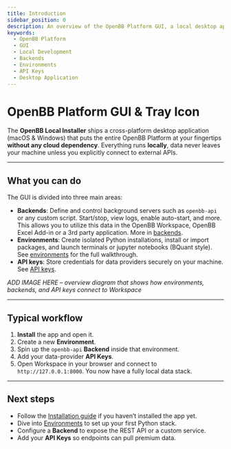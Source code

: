 ```yaml
---
title: Introduction
sidebar_position: 0
description: An overview of the OpenBB Platform GUI, a local desktop application for managing backends, environments, and API keys without cloud dependencies.
keywords:
  - OpenBB Platform
  - GUI
  - Local Development
  - Backends
  - Environments
  - API Keys
  - Desktop Application
---
```



<HeadTitle title="Introduction | OpenBB Platform Docs" />

# OpenBB Platform GUI & Tray Icon

The **OpenBB Local Installer** ships a cross-platform desktop application (macOS & Windows) that puts the entire OpenBB Platform at your fingertips **without any cloud dependency**. Everything runs **locally**, data never leaves your machine unless you explicitly connect to external APIs.

---

## What you can do

The GUI is divided into three main areas:

* **Backends**: Define and control background servers such as `openbb-api` or any custom script. Start/stop, view logs, enable auto-start, and more. This allows you to utilize this data in the OpenBB Workspace, OpenBB Excel Add-in or a 3rd party application. More in [backends](backends.mdx).
* **Environments**: Create isolated Python installations, install or import packages, and launch terminals or jupyter notebooks (BQuant style). See [environments](environments.mdx) for the full walkthrough.
* **API keys**: Store credentials for data providers securely on your machine. See [API keys](api-keys.mdx).

*ADD IMAGE HERE – overview diagram that shows how environments, backends, and API keys connect to Workspace*

---

## Typical workflow

1. **Install** the app and open it.
2. Create a new **Environment**.
3. Spin up the `openbb-api` **Backend** inside that environment.
4. Add your data-provider **API Keys**.
5. Open Workspace in your browser and connect to `http://127.0.0.1:8000`.  You now have a fully local data stack.

---

## Next steps

* Follow the [Installation guide](platform/installation.mdx) if you haven’t installed the app yet.
* Dive into [Environments](environments.mdx) to set up your first Python stack.
* Configure a **Backend** to expose the REST API or a custom service.
* Add your **API Keys** so endpoints can pull premium data.
